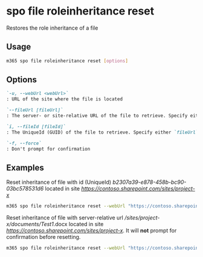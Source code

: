 
# spo file roleinheritance reset

Restores the role inheritance of a file

## Usage

```sh
m365 spo file roleinheritance reset [options]
```

## Options

```md definition-list
`-u, --webUrl <webUrl>`
: URL of the site where the file is located

`--fileUrl [fileUrl]`
: The server- or site-relative URL of the file to retrieve. Specify either `fileUrl` or `fileId` but not both

`i, --fileId [fileId]`
: The UniqueId (GUID) of the file to retrieve. Specify either `fileUrl` or `fileId` but not both

`-f, --force`
: Don't prompt for confirmation
```

<Global />

## Examples

Reset inheritance of file with id (UniqueId) _b2307a39-e878-458b-bc90-03bc578531d6_ located in site _https://contoso.sharepoint.com/sites/project-x_

```sh
m365 spo file roleinheritance reset --webUrl "https://contoso.sharepoint.com/sites/project-x" --fileId "b2307a39-e878-458b-bc90-03bc578531d6"
```

Reset inheritance of file with server-relative url _/sites/project-x/documents/Test1_.docx located in site _https://contoso.sharepoint.com/sites/project-x_. It will **not** prompt for confirmation before resetting.

```sh
m365 spo file roleinheritance reset --webUrl "https://contoso.sharepoint.com/sites/project-x" --fileUrl "/sites/project-x/documents/Test1.docx" --force
```
